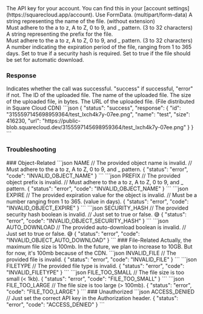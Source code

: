 
<ParamField header="Authorization" type="string" placeholder="API KEY" required>
  The API key for your account. You can find this in your [account settings](https://squarecloud.app/account).
</ParamField>

<ParamField body="file" type="file" placeholder="myphone.png" required>
  Use FormData. (multipart/form-data)
</ParamField>

<ParamField query="name" type="string" placeholder="File Name" required>
  A string representing the name of the file. (without extension)<br/>Must adhere to the a to z, A to Z, 0 to 9, and _ pattern. (3 to 32 characters)
</ParamField>

<ParamField query="prefix" type="string" placeholder="File Prefix">
  A string representing the prefix for the file.<br/>Must adhere to the a to z, A to Z, 0 to 9, and _ pattern. (3 to 32 characters)
</ParamField>

<ParamField query="expire" type="number" placeholder="Expiration (days)">
  A number indicating the expiration period of the file, ranging from 1 to 365 days.
</ParamField>

<ParamField query="security_hash" type="boolean" placeholder="Security Hash">
  Set to true if a security hash is required.
</ParamField>

<ParamField query="auto_download" type="boolean" placeholder="Auto Download">
  Set to true if the file should be set for automatic download.
</ParamField>

### Response

<ResponseField name="status" type="string">
  Indicates whether the call was successful. "success" if successful, "error" if not.
</ResponseField>

<ResponseField name="response" type="object">
  <Expandable title="Toggle object">
    <ResponseField name="id" type="string">
      The ID of the uploaded file.
    </ResponseField>
    <ResponseField name="name" type="string">
      The name of the uploaded file.
    </ResponseField>
    <ResponseField name="size" type="number">
      The size of the uploaded file, in bytes.
    </ResponseField>
    <ResponseField name="url" type="string">
      The URL of the uploaded file. (File distributed in Square Cloud CDN)
    </ResponseField>
  </Expandable>
</ResponseField>

<ResponseExample>
```json
{
    "status": "success",
    "response": {
        "id": "3155597145698959364/test_lxch4k7y-07ee.png",
        "name": "test",
        "size": 416230,
        "url": "https://public-blob.squarecloud.dev/3155597145698959364/test_lxch4k7y-07ee.png"
    }
}
```
</ResponseExample>

### Troubleshooting
<Tabs>
    <Tab title="400 Status Code">
        ### Object-Related
        <CodeGroup>
        ```json NAME
        // The provided object name is invalid. 
        // Must adhere to the a to z, A to Z, 0 to 9, and _ pattern.
        {
            "status": "error",
            "code": "INVALID_OBJECT_NAME"
        }
        ```
        ```json PREFIX
        // The provided object prefix is invalid.
        // Must adhere to the a to z, A to Z, 0 to 9, and _ pattern.
        {
            "status": "error",
            "code": "INVALID_OBJECT_NAME"
        }
        ```
        ```json EXPIRE
        // The provided expiration value for the object is invalid.
        // Must be a number ranging from 1 to 365. (value in days).
        {
            "status": "error",
            "code": "INVALID_OBJECT_EXPIRE"
        }
        ```
        ```json SECURITY_HASH
        // The provided security hash boolean is invalid.
        // Just set to true or false. 😅
        {
            "status": "error",
            "code": "INVALID_OBJECT_SECURITY_HASH"
        }
        ```
        ```json AUTO_DOWNLOAD
        // The provided auto-download boolean is invalid.
        // Just set to true or false. 😅
        {
            "status": "error",
            "code": "INVALID_OBJECT_AUTO_DOWNLOAD"
        }
        ```
        </CodeGroup>
        ### File-Related
        <Warning>Actually, the maximum file size is 100mb. In the future, we plan to increase to 10GB. But for now, it's 100mb because of the CDN. </Warning>
        <CodeGroup>
        ```json INVALID_FILE
        // The provided file is invalid.
        {
            "status": "error",
            "code": "INVALID_FILE"
        }
        ```
        ```json FILETYPE
        // The provided file type is invalid.
        {
            "status": "error",
            "code": "INVALID_FILETYPE"
        }
        ```
        ```json FILE_TOO_SMALL
        // The file size is too small (< 1kb).
        {
            "status": "error",
            "code": "FILE_TOO_SMALL"
        }
        ```
        ```json FILE_TOO_LARGE
        // The file size is too large (> 100mb).
        {
            "status": "error",
            "code": "FILE_TOO_LARGE"
        }
        ```
        </CodeGroup>
    </Tab>
    <Tab title="401 Status Code">
        ### Unauthorized
        <CodeGroup>
        ```json ACCESS_DENIED
        // Just set the correct API key in the Authorization header.
        {
            "status": "error",
            "code": "ACCESS_DENIED"
        }
        ```
        </CodeGroup>
    </Tab>
</Tabs>

